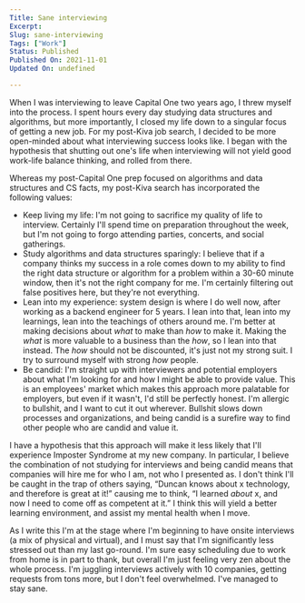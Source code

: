 ```yaml
---
Title: Sane interviewing
Excerpt: 
Slug: sane-interviewing
Tags: ["Work"]
Status: Published
Published On: 2021-11-01
Updated On: undefined

---
```


When I was interviewing to leave Capital One two years ago, I threw myself into the process. I spent hours every day studying data structures and algorithms, but more importantly, I closed my life down to a singular focus of getting a new job. For my post-Kiva job search, I decided to be more open-minded about what interviewing success looks like. I began with the hypothesis that shutting out one's life when interviewing will not yield good work-life balance thinking, and rolled from there.


Whereas my post-Capital One prep focused on algorithms and data structures and CS facts, my post-Kiva search has incorporated the following values:

- Keep living my life: I'm not going to sacrifice my quality of life to interview. Certainly I'll spend time on preparation throughout the week, but I'm not going to forgo attending parties, concerts, and social gatherings.
- Study algorithms and data structures sparingly: I believe that if a company thinks my success in a role comes down to my ability to find the right data structure or algorithm for a problem within a 30-60 minute window, then it's not the right company for me. I'm certainly filtering out false positives here, but they're not everything.
- Lean into my experience: system design is where I do well now, after working as a backend engineer for 5 years. I lean into that, lean into my learnings, lean into the teachings of others around me. I'm better at making decisions about _what_ to make than _how_ to make it. Making the _what_ is more valuable to a business than the _how_, so I lean into that instead. The _how_ should not be discounted, it's just not my strong suit. I try to surround myself with strong _how_ people.
- Be candid: I'm straight up with interviewers and potential employers about what I'm looking for and how I might be able to provide value. This is an employees' market which makes this approach more palatable for employers, but even if it wasn't, I'd still be perfectly honest. I'm allergic to bullshit, and I want to cut it out wherever. Bullshit slows down processes and organizations, and being candid is a surefire way to find other people who are candid and value it.

I have a hypothesis that this approach will make it less likely that I'll experience Imposter Syndrome at my new company. In particular, I believe the combination of not studying for interviews and being candid means that companies will hire me for who I am, not who I presented as. I don't think I'll be caught in the trap of others saying, “Duncan knows about x technology, and therefore is great at it!” causing me to think, “I learned _about_ x, and now I need to come off as competent at it.” I think this will yield a better learning environment, and assist my mental health when I move.


As I write this I'm at the stage where I'm beginning to have onsite interviews (a mix of physical and virtual), and I must say that I'm significantly less stressed out than my last go-round. I'm sure easy scheduling due to work from home is in part to thank, but overall I'm just feeling very zen about the whole process. I'm juggling interviews actively with 10 companies, getting requests from tons more, but I don't feel overwhelmed. I've managed to stay sane.

